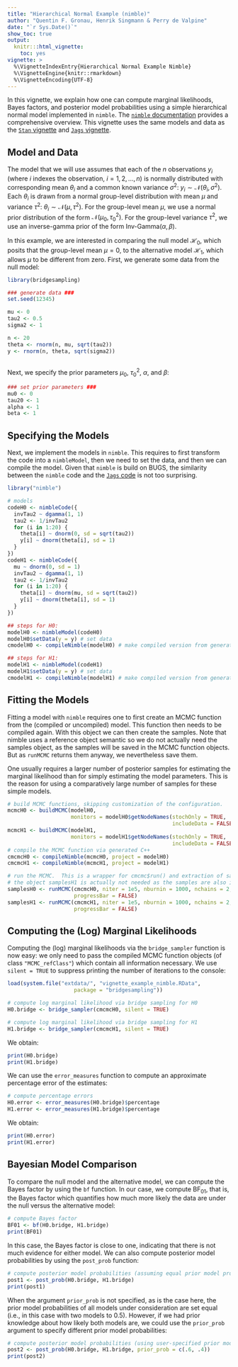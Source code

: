```yaml
---
title: "Hierarchical Normal Example (nimble)"
author: "Quentin F. Gronau, Henrik Singmann & Perry de Valpine"
date: "`r Sys.Date()`"
show_toc: true
output:
  knitr:::html_vignette:
    toc: yes
vignette: >
  %\VignetteIndexEntry{Hierarchical Normal Example Nimble}
  %\VignetteEngine{knitr::rmarkdown}
  %\VignetteEncoding{UTF-8}
---
```


In this vignette, we explain how one can compute marginal likelihoods, Bayes factors, and posterior model probabilities using a simple hierarchical normal model implemented in `nimble`. The [`nimble` documentation](https://r-nimble.org/manual/cha-welcome-nimble.html) provides a comprehensive overview.  This vignette uses the same models and data as the [`Stan` vignette](bridgesampling_example_stan.html) and [`Jags` vignette](bridgesampling_example_jags.html).

## Model and Data
The model that we will use assumes that each of the $n$ observations $y_i$ (where $i$ indexes the observation, $i = 1,2,...,n$) is normally distributed with corresponding mean $\theta_i$ and a common known variance $\sigma^2$: $y_i \sim \mathcal{N}(\theta_i, \sigma^2)$. Each $\theta_i$ is drawn from a normal group-level distribution with mean $\mu$ and variance $\tau^2$: $\theta_i \sim \mathcal{N}(\mu, \tau^2)$. For the group-level mean $\mu$, we use a normal prior distribution of the form $\mathcal{N}(\mu_0, \tau^2_0)$. For the group-level variance $\tau^2$, we use an inverse-gamma prior of the form $\text{Inv-Gamma}(\alpha, \beta)$.

In this example, we are interested in comparing the null model $\mathcal{H}_0$, which posits that the group-level mean $\mu = 0$, to the alternative model $\mathcal{H}_1$, which allows $\mu$ to be different from zero. First, we generate some data from the null model:

```r
library(bridgesampling)

### generate data ###
set.seed(12345)

mu <- 0
tau2 <- 0.5
sigma2 <- 1

n <- 20
theta <- rnorm(n, mu, sqrt(tau2))
y <- rnorm(n, theta, sqrt(sigma2))
  
```

Next, we specify the prior parameters $\mu_0$, $\tau^2_0$, $\alpha$, and $\beta$:

```r
### set prior parameters ###
mu0 <- 0
tau20 <- 1
alpha <- 1
beta <- 1
```

## Specifying the Models
Next, we implement the models in `nimble`. This requires to first transform the code into a `nimbleModel`, then we need to set the data, and then we can compile the model. Given that `nimble` is build on BUGS, the similarity between the `nimble` code and the [`Jags` code](bridgesampling_example_jags.html) is not too surprising.

```r
library("nimble")

# models
codeH0 <- nimbleCode({
  invTau2 ~ dgamma(1, 1)
  tau2 <- 1/invTau2
  for (i in 1:20) {
    theta[i] ~ dnorm(0, sd = sqrt(tau2))
    y[i] ~ dnorm(theta[i], sd = 1)
  }
})
codeH1 <- nimbleCode({
  mu ~ dnorm(0, sd = 1)
  invTau2 ~ dgamma(1, 1)
  tau2 <- 1/invTau2
  for (i in 1:20) {
    theta[i] ~ dnorm(mu, sd = sqrt(tau2))
    y[i] ~ dnorm(theta[i], sd = 1)
  }
})

## steps for H0:
modelH0 <- nimbleModel(codeH0)
modelH0$setData(y = y) # set data
cmodelH0 <- compileNimble(modelH0) # make compiled version from generated C++

## steps for H1:
modelH1 <- nimbleModel(codeH1)
modelH1$setData(y = y) # set data
cmodelH1 <- compileNimble(modelH1) # make compiled version from generated C++

```
## Fitting the Models
Fitting a model with `nimble` requires one to first create an MCMC function from the (compiled or uncompiled) model. This function then needs to be compiled again. With this object we can then create the samples. Note that nimble uses a reference object semantic so we do not actually need the samples object, as the samples will be saved in the MCMC function objects. But as `runMCMC` returns them anyway, we nevertheless save them.

One usually requires a larger number of posterior samples for estimating the marginal likelihood than for simply estimating the model parameters. This is the reason for using a comparatively large number of samples for these simple models.

```r

# build MCMC functions, skipping customization of the configuration.
mcmcH0 <- buildMCMC(modelH0,
                    monitors = modelH0$getNodeNames(stochOnly = TRUE,
                                                    includeData = FALSE))
mcmcH1 <- buildMCMC(modelH1,
                    monitors = modelH1$getNodeNames(stochOnly = TRUE,
                                                    includeData = FALSE))
# compile the MCMC function via generated C++
cmcmcH0 <- compileNimble(mcmcH0, project = modelH0)
cmcmcH1 <- compileNimble(mcmcH1, project = modelH1)

# run the MCMC.  This is a wrapper for cmcmc$run() and extraction of samples.
# the object samplesH1 is actually not needed as the samples are also in cmcmcH1
samplesH0 <- runMCMC(cmcmcH0, niter = 1e5, nburnin = 1000, nchains = 2,
                     progressBar = FALSE)
samplesH1 <- runMCMC(cmcmcH1, niter = 1e5, nburnin = 1000, nchains = 2,
                     progressBar = FALSE)
```

## Computing the (Log) Marginal Likelihoods
Computing the (log) marginal likelihoods via the `bridge_sampler` function is now easy: we only need to pass the compiled MCMC function objects (of class `"MCMC_refClass"`) which contain all information necessary. We use `silent = TRUE` to suppress printing the number of iterations to the console:
```r
load(system.file("extdata/", "vignette_example_nimble.RData",
                     package = "bridgesampling"))
```

```r
# compute log marginal likelihood via bridge sampling for H0
H0.bridge <- bridge_sampler(cmcmcH0, silent = TRUE)

# compute log marginal likelihood via bridge sampling for H1
H1.bridge <- bridge_sampler(cmcmcH1, silent = TRUE)
```
We obtain:
```r
print(H0.bridge)
print(H1.bridge)
```
We can use the `error_measures` function to compute an approximate percentage error of the estimates:
```r
# compute percentage errors
H0.error <- error_measures(H0.bridge)$percentage
H1.error <- error_measures(H1.bridge)$percentage
```

We obtain:
```r
print(H0.error)
print(H1.error)
```

## Bayesian Model Comparison
To compare the null model and the alternative model, we can compute the Bayes factor by using the `bf` function.
In our case, we compute $\text{BF}_{01}$, that is, the Bayes factor which quantifies how much more likely the data are under the null versus the alternative model:
```r
# compute Bayes factor
BF01 <- bf(H0.bridge, H1.bridge)
print(BF01)
```
In this case, the Bayes factor is close to one, indicating that there is not much evidence for either model. We can also compute posterior model probabilities by using the `post_prob` function:
```r
# compute posterior model probabilities (assuming equal prior model probabilities)
post1 <- post_prob(H0.bridge, H1.bridge)
print(post1)
```
When the argument `prior_prob` is not specified, as is the case here, the prior model probabilities of all models under consideration are set equal (i.e., in this case with two models to 0.5). However, if we had prior knowledge about how likely both models are, we could use the `prior_prob` argument to specify different prior model probabilities:
```r
# compute posterior model probabilities (using user-specified prior model probabilities)
post2 <- post_prob(H0.bridge, H1.bridge, prior_prob = c(.6, .4))
print(post2)
```
